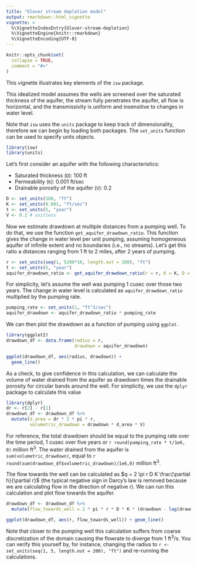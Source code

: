 ```yaml
---
title: "Glover stream depletion model"
output: rmarkdown::html_vignette
vignette: >
  %\VignetteIndexEntry{Glover-stream-depletion}
  %\VignetteEngine{knitr::rmarkdown}
  %\VignetteEncoding{UTF-8}
---
```


```r
knitr::opts_chunk$set(
  collapse = TRUE,
  comment = "#>"
)
```

This vignette illustrates key elements of the `isw` package.

This idealized model assumes the wells are screened over the saturated thickness of the aquifer, the stream fully penetrates the aquifer, all flow is horizontal, and the transmissivity is uniform and insensitive to changes in water level.

Note that `isw` uses the `units` package to keep track of dimensionality, therefore we can begin by loading both packages. The `set_units` function can be used to specify units objects.

```r
library(isw)
library(units)
```

 Let's first consider an aquifer with the following characteristics:

- Saturated thickness (`D`): 100 ft
- Permeability (`K`): 0.001 ft/sec
- Drainable porosity of the aquifer (`V`): 0.2

```r
D <- set_units(100, "ft")
K <- set_units(0.001, "ft/sec")
t <- set_units(5, "year")
V <- 0.2 # unitless
```

Now we estimate drawdown at multiple distances from a pumping well. To do that, we use the function `get_aquifer_drawdown_ratio`. This function gives the change in water level per unit pumping, assuming homogeneous aquifer of infinite extent and no boundaries (i.e., no streams). Let's get this ratio a distances ranging from 1 ft to 2 miles, after 2 years of pumping.


```r
r <- set_units(seq(1, 5280*10, length.out = 200), "ft")
t <- set_units(5, "year")
aquifer_drawdown_ratio <- get_aquifer_drawdown_ratio(r = r, K = K, D = D, V = V, t = t)
```

For simplicity, let's assume the well was pumping 1 cusec over those two years. The change in water level is calculated as `aquifer_drawdown_ratio` multiplied by the pumping rate.

```r
pumping_rate <- set_units(1, "ft^3/sec")
aquifer_drawdown <- aquifer_drawdown_ratio * pumping_rate
```

We can then plot the drawdown as a function of pumping using `ggplot.`

```r
library(ggplot2)
drawdown_df <- data.frame(radius = r,
                          drawdown = aquifer_drawdown)

ggplot(drawdown_df, aes(radius, drawdown)) +
  geom_line()
```

As a check, to give confidence in this calculation, we can calculate the volume of water drained from the aquifer as drawdown times the drainable porosity for circular bands around the well. For simplicity, we use the `dplyr` package to calculate this value

```r
library(dplyr)
dr <- r[2] - r[1]
drawdown_df <- drawdown_df %>% 
  mutate(d_area = dr * 2 * pi * r,
         volumetric_drawdown = drawdown * d_area * V)
```

For reference, the total drawdown should be equal to the pumping rate over the time period, 1 cusec over five years or `r round(pumping_rate * t/1e6, 0)` million ft^3^. The water drained from the aquifer is `sum(volumetric_drawdown)`, equal to `r round(sum(drawdown_df$volumetric_drawdown)/1e6,0)` million ft^3^.

The flow towards the well can be calculated as $q = 2 \pi r D K \frac{\partial h}{\partial r}$ (the typical negative sign in Darcy's law is removed because we are calculating flow in the direction of negative r). We can run this calculation and plot flow towards the aquifer.

```r
drawdown_df <- drawdown_df %>% 
  mutate(flow_towards_well = 2 * pi * r * D * K * (drawdown - lag(drawdown)) / dr)

ggplot(drawdown_df, aes(r, flow_towards_well)) + geom_line()
```

Note that closer to the pumping well this calculation suffers from coarse discretization of the domain causing the flowrate to diverge from 1 ft^3^/s. You can verify this yourself by, for instance, changing the radius to ` r <- set_units(seq(1, 5, length.out = 200), "ft")` and re-running the calculations.
